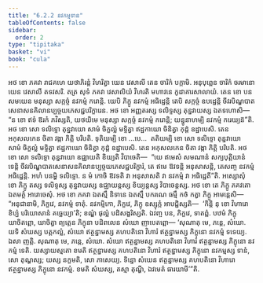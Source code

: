 ```yaml
---
title: "6.2.2 នវកម្មទាន"
tableOfContents: false
sidebar:
  order: 2
type: "tipitaka"
basket: "vi"
book: "cula"
---
```



<DynamicBreadcrumb />

<Division number="308" book="cula">

<Paragraph number="1330" book="cula">
អថ ខោ ភគវា រាជគហេ យថាភិរន្តំ វិហរិត្វា យេន វេសាលី តេន ចារិកំ បក្កាមិ. អនុបុព្ពេន ចារិកំ ចរមានោ យេន វេសាលី តទវសរិ. តត្រ សុទំ ភគវា វេសាលិយំ វិហរតិ មហាវនេ កូដាគារសាលាយំ. តេន ខោ បន សមយេន មនុស្សា សក្កច្ចំ នវកម្មំ ករោន្តិ. យេបិ ភិក្ខូ នវកម្មំ អធិដ្ឋេន្តិ តេបិ សក្កច្ចំ ឧបដ្ឋេន្តិ ចីវរបិណ្ឌបាតសេនាសនគិលានប្បច្ចយភេសជ្ជបរិក្ខារេន. អថ ខោ អញ្ញតរស្ស ទលិទ្ទស្ស តុន្នវាយស្ស ឯតទហោសិ—  “ន ខោ ឥទំ ឱរកំ ភវិស្សតិ, យថយិមេ មនុស្សា សក្កច្ចំ នវកម្មំ ករោន្តិ; យន្នូនាហម្បិ នវកម្មំ ករេយ្យន៑”តិ. អថ ខោ សោ ទលិទ្ទោ តុន្នវាយោ សាមំ ចិក្ខល្លំ មទ្ទិត្វា ឥដ្ឋកាយោ ចិនិត្វា កុដ្ដំ ឧដ្ឋាបេសិ. តេន អកុសលកេន ចិតា វង្កា ភិត្តិ បរិបតិ. ទុតិយម្បិ ខោ …បេ…  តតិយម្បិ ខោ សោ ទលិទ្ទោ តុន្នវាយោ សាមំ ចិក្ខល្លំ មទ្ទិត្វា ឥដ្ឋកាយោ ចិនិត្វា កុដ្ដំ ឧដ្ឋាបេសិ. តេន អកុសលកេន ចិតា វង្កា ភិត្តិ បរិបតិ. អថ ខោ សោ ទលិទ្ទោ តុន្នវាយោ ឧជ្ឈាយតិ ខិយ្យតិ វិបាចេតិ—  “យេ ឥមេសំ សមណានំ សក្យបុត្តិយានំ ទេន្តិ ចីវរបិណ្ឌបាតសេនាសនគិលានប្បច្ចយភេសជ្ជបរិក្ខារំ, តេ ឥមេ ឱវទន្តិ អនុសាសន្តិ, តេសញ្ច នវកម្មំ អធិដ្ឋេន្តិ. អហំ បនម្ហិ ទលិទ្ទោ. ន មំ កោចិ ឱវទតិ វា អនុសាសតិ វា នវកម្មំ វា អធិដ្ឋេតី”តិ.
</Paragraph>

<Paragraph number="1331" book="cula">
អស្សោសុំ ខោ ភិក្ខូ តស្ស ទលិទ្ទស្ស តុន្នវាយស្ស ឧជ្ឈាយន្តស្ស ខិយ្យន្តស្ស វិបាចេន្តស្ស. អថ ខោ តេ ភិក្ខូ ភគវតោ ឯតមត្ថំ អារោចេសុំ. អថ ខោ ភគវា ឯតស្មឹ និទានេ ឯតស្មឹ បករណេ ធម្មឹ កថំ កត្វា ភិក្ខូ អាមន្តេសិ—  “អនុជានាមិ, ភិក្ខវេ, នវកម្មំ ទាតុំ. នវកម្មិកោ, ភិក្ខវេ, ភិក្ខុ ឧស្សុក្កំ អាបជ្ជិស្សតិ—  ‘កិន្តិ នុ ខោ វិហារោ ខិប្បំ បរិយោសានំ គច្ឆេយ្យា’តិ; ខណ្ឌំ ផុល្លំ បដិសង្ខរិស្សតិ. ឯវញ្ច បន, ភិក្ខវេ, ទាតព្ពំ. បឋមំ ភិក្ខុ យាចិតព្ពោ, យាចិត្វា ព្យត្តេន ភិក្ខុនា បដិពលេន សំឃោ ញាបេតព្ពោ—
</Paragraph>

</Division>
<Division number="309" book="cula">

<Paragraph number="1332" book="cula">
‘សុណាតុ មេ, ភន្តេ, សំឃោ. យទិ សំឃស្ស បត្តកល្លំ, សំឃោ ឥត្ថន្នាមស្ស គហបតិនោ វិហារំ ឥត្ថន្នាមស្ស ភិក្ខុនោ នវកម្មំ ទទេយ្យ. ឯសា ញត្តិ.
</Paragraph>

<Paragraph number="1333" book="cula">
សុណាតុ មេ, ភន្តេ, សំឃោ. សំឃោ ឥត្ថន្នាមស្ស គហបតិនោ វិហារំ ឥត្ថន្នាមស្ស ភិក្ខុនោ នវកម្មំ ទេតិ. យស្សាយស្មតោ ខមតិ ឥត្ថន្នាមស្ស គហបតិនោ វិហារំ ឥត្ថន្នាមស្ស ភិក្ខុនោ នវកម្មស្ស ទានំ, សោ តុណ្ហស្ស; យស្ស នក្ខមតិ, សោ ភាសេយ្យ.
</Paragraph>

<Paragraph number="1334" book="cula">
ទិន្នោ សំឃេន ឥត្ថន្នាមស្ស គហបតិនោ វិហារោ ឥត្ថន្នាមស្ស ភិក្ខុនោ នវកម្មំ. ខមតិ សំឃស្ស, តស្មា តុណ្ហី, ឯវមេតំ ធារយាមី’”តិ.
</Paragraph>
</Division>